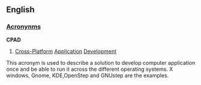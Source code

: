 ==English==
===[[Wiktionary:List of acronyms and abbreviations|Acronynms]]===
'''CPAD'''
# [[Cross-Platform]] [[Application]] [[Development]]

This acronym is used to describe a solution to develop computer application once and be able to run it across the different operating systems. X windows, Gnome, KDE,OpenStep and GNUstep are the examples.